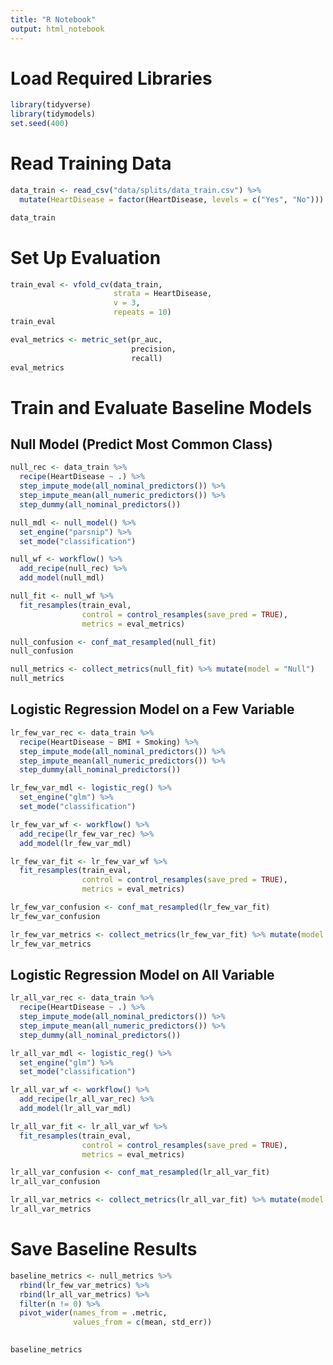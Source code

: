 ```yaml
---
title: "R Notebook"
output: html_notebook
---
```


# Load Required Libraries
```r
library(tidyverse)
library(tidymodels)
set.seed(400)
```

# Read Training Data
```r
data_train <- read_csv("data/splits/data_train.csv") %>%
  mutate(HeartDisease = factor(HeartDisease, levels = c("Yes", "No")))

data_train
```

# Set Up Evaluation
```r
train_eval <- vfold_cv(data_train, 
                       strata = HeartDisease,
                       v = 3, 
                       repeats = 10)
train_eval
```

```r
eval_metrics <- metric_set(pr_auc, 
                           precision, 
                           recall)
eval_metrics
```

# Train and Evaluate Baseline Models

## Null Model (Predict Most Common Class)
```r
null_rec <- data_train %>%
  recipe(HeartDisease ~ .) %>%
  step_impute_mode(all_nominal_predictors()) %>% 
  step_impute_mean(all_numeric_predictors()) %>%
  step_dummy(all_nominal_predictors())

null_mdl <- null_model() %>%
  set_engine("parsnip") %>%
  set_mode("classification")

null_wf <- workflow() %>%
  add_recipe(null_rec) %>%
  add_model(null_mdl)
```

```r
null_fit <- null_wf %>%
  fit_resamples(train_eval, 
                control = control_resamples(save_pred = TRUE),
                metrics = eval_metrics)

null_confusion <- conf_mat_resampled(null_fit)
null_confusion

null_metrics <- collect_metrics(null_fit) %>% mutate(model = "Null")
null_metrics
```

## Logistic Regression Model on a Few Variable
```r
lr_few_var_rec <- data_train %>%
  recipe(HeartDisease ~ BMI + Smoking) %>%
  step_impute_mode(all_nominal_predictors()) %>% 
  step_impute_mean(all_numeric_predictors()) %>%
  step_dummy(all_nominal_predictors())

lr_few_var_mdl <- logistic_reg() %>%
  set_engine("glm") %>%
  set_mode("classification")

lr_few_var_wf <- workflow() %>%
  add_recipe(lr_few_var_rec) %>%
  add_model(lr_few_var_mdl)
```

```r
lr_few_var_fit <- lr_few_var_wf %>%
  fit_resamples(train_eval, 
                control = control_resamples(save_pred = TRUE),
                metrics = eval_metrics)

lr_few_var_confusion <- conf_mat_resampled(lr_few_var_fit)
lr_few_var_confusion

lr_few_var_metrics <- collect_metrics(lr_few_var_fit) %>% mutate(model = "Logistic Regression (w/ Few Variables)")
lr_few_var_metrics
```

## Logistic Regression Model on All Variable

```r
lr_all_var_rec <- data_train %>%
  recipe(HeartDisease ~ .) %>%
  step_impute_mode(all_nominal_predictors()) %>% 
  step_impute_mean(all_numeric_predictors()) %>%
  step_dummy(all_nominal_predictors())

lr_all_var_mdl <- logistic_reg() %>%
  set_engine("glm") %>%
  set_mode("classification")

lr_all_var_wf <- workflow() %>%
  add_recipe(lr_all_var_rec) %>%
  add_model(lr_all_var_mdl)
```

```r
lr_all_var_fit <- lr_all_var_wf %>%
  fit_resamples(train_eval, 
                control = control_resamples(save_pred = TRUE),
                metrics = eval_metrics)

lr_all_var_confusion <- conf_mat_resampled(lr_all_var_fit)
lr_all_var_confusion

lr_all_var_metrics <- collect_metrics(lr_all_var_fit) %>% mutate(model = "Logistic Regression (w/ All Variables)")
lr_all_var_metrics
```

# Save Baseline Results
```r
baseline_metrics <- null_metrics %>%
  rbind(lr_few_var_metrics) %>%
  rbind(lr_all_var_metrics) %>%
  filter(n != 0) %>%
  pivot_wider(names_from = .metric,
              values_from = c(mean, std_err))
  

baseline_metrics
```